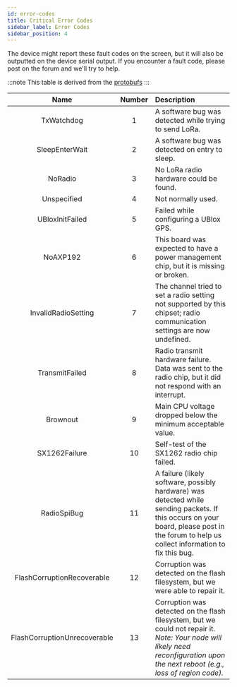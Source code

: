 ```yaml
---
id: error-codes
title: Critical Error Codes
sidebar_label: Error Codes
sidebar_position: 4
---
```


The device might report these fault codes on the screen, but it will also be outputted on the device serial output. If you encounter a fault code, please post on the forum and we'll try to help.

:::note
This table is derived from the [protobufs](https://buf.build/meshtastic/protobufs/docs/main:meshtastic#meshtastic.CriticalErrorCode)
:::

|             Name             | Number | Description                                                                                                                                                                               |
| :--------------------------: | :----: | :---------------------------------------------------------------------------------------------------------------------------------------------------------------------------------------- |
|          TxWatchdog          |   1    | A software bug was detected while trying to send LoRa.                                                                                                                                    |
|        SleepEnterWait        |   2    | A software bug was detected on entry to sleep.                                                                                                                                            |
|           NoRadio            |   3    | No LoRa radio hardware could be found.                                                                                                                                                    |
|         Unspecified          |   4    | Not normally used.                                                                                                                                                                        |
|       UBloxInitFailed        |   5    | Failed while configuring a UBlox GPS.                                                                                                                                                     |
|           NoAXP192           |   6    | This board was expected to have a power management chip, but it is missing or broken.                                                                                                     |
|     InvalidRadioSetting      |   7    | The channel tried to set a radio setting not supported by this chipset; radio communication settings are now undefined.                                                                   |
|        TransmitFailed        |   8    | Radio transmit hardware failure. Data was sent to the radio chip, but it did not respond with an interrupt.                                                                               |
|           Brownout           |   9    | Main CPU voltage dropped below the minimum acceptable value.                                                                                                                              |
|        SX1262Failure         |   10   | Self-test of the SX1262 radio chip failed.                                                                                                                                                |
|         RadioSpiBug          |   11   | A failure (likely software, possibly hardware) was detected while sending packets. If this occurs on your board, please post in the forum to help us collect information to fix this bug. |
|  FlashCorruptionRecoverable  |   12   | Corruption was detected on the flash filesystem, but we were able to repair it.                                                                                                           |
| FlashCorruptionUnrecoverable |   13   | Corruption was detected on the flash filesystem, but we could not repair it. _Note: Your node will likely need reconfiguration upon the next reboot (e.g., loss of region code)._         |
